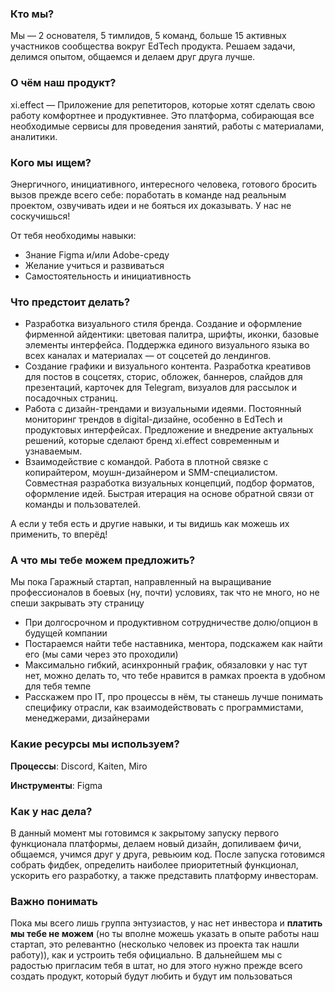### Кто мы?

Мы — 2 основателя, 5 тимлидов, 5 команд, больше 15 активных участников сообщества вокруг EdTech продукта. Решаем задачи, делимся опытом, общаемся и делаем друг друга лучше.

### О чём наш продукт?

xi.effect — Приложение для репетиторов, которые хотят сделать свою работу комфортнее и продуктивнее. Это платформа, собирающая все необходимые сервисы для проведения занятий, работы с материалами, аналитики.

### Кого мы ищем?

Энергичного, инициативного, интересного человека, готового бросить вызов прежде всего себе: поработать в команде над реальным проектом, озвучивать идеи и не бояться их доказывать. У нас не соскучишься!

От тебя необходимы навыки:

- Знание Figma и/или Adobe-среду
- Желание учиться и развиваться
- Самостоятельность и инициативность

### Что предстоит делать?

- Разработка визуального стиля бренда. Создание и оформление фирменной айдентики: цветовая палитра, шрифты, иконки, базовые элементы интерфейса. Поддержка единого визуального языка во всех каналах и материалах — от соцсетей до лендингов.
- Создание графики и визуального контента. Разработка креативов для постов в соцсетях, сторис, обложек, баннеров, слайдов для презентаций, карточек для Telegram, визуалов для рассылок и посадочных страниц.
- Работа с дизайн-трендами и визуальными идеями. Постоянный мониторинг трендов в digital-дизайне, особенно в EdTech и продуктовых интерфейсах. Предложение и внедрение актуальных решений, которые сделают бренд xi.effect современным и узнаваемым.
- Взаимодействие с командой. Работа в плотной связке с копирайтером, моушн-дизайнером и SMM-специалистом. Совместная разработка визуальных концепций, подбор форматов, оформление идей. Быстрая итерация на основе обратной связи от команды и пользователей.

А если у тебя есть и другие навыки, и ты видишь как можешь их применить, то вперёд!

### А что мы тебе можем предложить?

Мы пока Гаражный стартап, направленный на выращивание профессионалов в боевых (ну, почти) условиях, так что не много, но не спеши закрывать эту страницу

- При долгосрочном и продуктивном сотрудничестве долю/опцион в будущей компании
- Постараемся найти тебе наставника, ментора, подскажем как найти его (мы сами через это проходили)
- Максимально гибкий, асинхронный график, обязаловки у нас тут нет, можно делать то, что тебе нравится в рамках проекта в удобном для тебя темпе
- Расскажем про IT, про процессы в нём, ты станешь лучше понимать специфику отрасли, как взаимодействовать с программистами, менеджерами, дизайнерами

### Какие ресурсы мы используем?

**Процессы**: Discord, Kaiten, Miro

**Инструменты**: Figma

### Как у нас дела?

В данный момент мы готовимся к закрытому запуску первого функционала платформы, делаем новый дизайн, допиливаем фичи, общаемся, учимся друг у друга, ревьюим код. После запуска готовимся собрать фидбек, определить наиболее приоритетный функционал, ускорить его разработку, а также представить платформу инвесторам.

### Важно понимать

Пока мы всего лишь группа энтузиастов, у нас нет инвестора и **платить мы тебе не можем** (но ты вполне можешь указать в опыте работы наш стартап, это релевантно (несколько человек из проекта так нашли работу)), как и устроить тебя официально. В дальнейшем мы с радостью пригласим тебя в штат, но для этого нужно прежде всего создать продукт, который будут любить и будут им пользоваться
